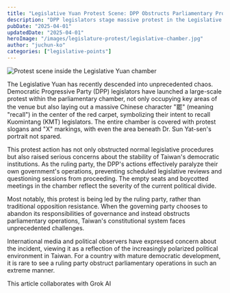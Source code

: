 ```yaml
---
title: "Legislative Yuan Protest Scene: DPP Obstructs Parliamentary Proceedings"
description: "DPP legislators stage massive protest in the Legislative Yuan, displaying the character '罷' and paralyzing legislative procedures."
pubDate: "2025-04-01"
updatedDate: "2025-04-01"
heroImage: "/images/legislature-protest/legislative-chamber.jpg"
author: "juchun-ko"
categories: ["legislative-points"]
---
```


![Protest scene inside the Legislative Yuan chamber](/images/legislature-protest/legislative-chamber.jpg)

The Legislative Yuan has recently descended into unprecedented chaos. Democratic Progressive Party (DPP) legislators have launched a large-scale protest within the parliamentary chamber, not only occupying key areas of the venue but also laying out a massive Chinese character "罷" (meaning "recall") in the center of the red carpet, symbolizing their intent to recall Kuomintang (KMT) legislators. The entire chamber is covered with protest slogans and "X" markings, with even the area beneath Dr. Sun Yat-sen's portrait not spared.

This protest action has not only obstructed normal legislative procedures but also raised serious concerns about the stability of Taiwan's democratic institutions. As the ruling party, the DPP's actions effectively paralyze their own government's operations, preventing scheduled legislative reviews and questioning sessions from proceeding. The empty seats and boycotted meetings in the chamber reflect the severity of the current political divide.

Most notably, this protest is being led by the ruling party, rather than traditional opposition resistance. When the governing party chooses to abandon its responsibilities of governance and instead obstructs parliamentary operations, Taiwan's constitutional system faces unprecedented challenges.

International media and political observers have expressed concern about the incident, viewing it as a reflection of the increasingly polarized political environment in Taiwan. For a country with mature democratic development, it is rare to see a ruling party obstruct parliamentary operations in such an extreme manner.

This article collaborates with Grok AI
